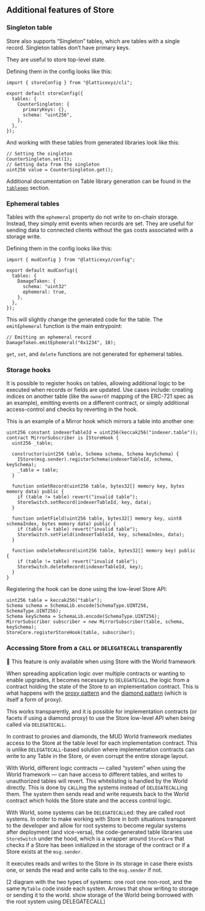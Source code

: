 ## Additional features of Store

### Singleton table

Store also supports “Singleton” tables, which are tables with a single record. Singleton tables don’t have primary keys. 

They are useful to store top-level state.

Defining them in the config looks like this:

```tsx
import { storeConfig } from "@latticexyz/cli";

export default storeConfig({
  tables: {
    CounterSingleton: {
      primaryKeys: {},
      schema: "uint256",
    },
  },
});
```

And working with these tables from generated libraries look like this:

```solidity
// Setting the singleton
CounterSingleton.set(1);
// Getting data from the singleton
uint256 value = CounterSingleton.get();
```

Additional documentation on Table library generation can be found in the [`tablegen`](tablegen) section.

### Ephemeral tables

Tables with the `ephemeral` property do not write to on-chain storage.
Instead, they simply emit events when records are set.
They are useful for sending data to connected clients without the gas costs associated with a storage write.

Defining them in the config looks like this:

```tsx
import { mudConfig } from "@latticexyz/config";

export default mudConfig({
  tables: {
    DamageTaken: {
      schema: "uint32"
      ephemeral: true,
    },
  },
});
```

This will slightly change the generated code for the table. The `emitEphemeral` function is the main entrypoint:

```solidity
// Emitting an ephemeral record
DamageTaken.emitEphemeral("0x1234", 10);
```

`get`, `set`, and `delete` functions are not generated for ephemeral tables.

### Storage hooks

It is possible to register hooks on tables, allowing additional logic to be executed when records or fields are updated. Use cases include: creating indices on another table (like the `ownerOf` mapping of the ERC-721 spec as an example), emitting events on a different contract, or simply additional access-control and checks by reverting in the hook.

This is an example of a Mirror hook which mirrors a table into another one:

```solidity
uint256 constant indexerTableId = uint256(keccak256("indexer.table"));
contract MirrorSubscriber is IStoreHook {
  uint256 _table;

  constructor(uint256 table, Schema schema, Schema keySchema) {
    IStore(msg.sender).registerSchema(indexerTableId, schema, keySchema);
    _table = table;
  }

  function onSetRecord(uint256 table, bytes32[] memory key, bytes memory data) public {
    if (table != table) revert("invalid table");
    StoreSwitch.setRecord(indexerTableId, key, data);
  }

  function onSetField(uint256 table, bytes32[] memory key, uint8 schemaIndex, bytes memory data) public {
    if (table != table) revert("invalid table");
    StoreSwitch.setField(indexerTableId, key, schemaIndex, data);
  }

  function onDeleteRecord(uint256 table, bytes32[] memory key) public {
    if (table != table) revert("invalid table");
    StoreSwitch.deleteRecord(indexerTableId, key);
  }
}
```

Registering the hook can be done using the low-level Store API:

```solidity
uint256 table = keccak256("table");
Schema schema = SchemaLib.encode(SchemaType.UINT256, SchemaType.UINT256);
Schema keySchema = SchemaLib.encode(SchemaType.UINT256);
MirrorSubscriber subscriber = new MirrorSubscriber(table, schema, keySchema);
StoreCore.registerStoreHook(table, subscriber);
```

### Accessing Store from a `CALL` or `DELEGATECALL` transparently

<aside>
📢 This feature is only available when using Store with the World framework
</aside>

When spreading application logic over multiple contracts or wanting to enable upgrades, it becomes necessary to `DELEGATECALL` the logic from a contract holding the state of the Store to an implementation contract. This is what happens with the [proxy pattern](https://docs.openzeppelin.com/contracts/4.x/api/proxy) and the [diamond pattern](https://eips.ethereum.org/EIPS/eip-2535) (which is itself a form of proxy).

This works transparently, and it is possible for implementation contracts (or facets if using a diamond proxy) to use the Store low-level API when being called via `DELEGATECALL`. 

In contrast to proxies and diamonds, the MUD World framework mediates access to the Store at the table level for each implementation contract. This is unlike `DELEGATECALL`-based solution where implementation contracts can write to any Table in the Store, or even corrupt the entire storage layout.

With World, different logic contracts — called “system” when using the World framework — can have access to different tables, and writes to unauthorized tables will revert. This whitelisting is handled by the World directly. This is done by `CALL`ing the systems instead of `DELEGATECALL`ing them. The system then sends read and write requests back to the World contract which holds the Store state and the access control logic.

With World, some systems can be `DELEGATECALL`ed: they are called root systems. In order to make working with Store in both situations transparent to the developer and allow for root systems to become regular systems after deployment (and vice-versa), the code-generated table libraries use `StoreSwitch` under the hood, which is a wrapper around `StoreCore` that checks if a Store has been initialized in the storage of the contract or if a Store exists at the `msg.sender`. 

It executes reads and writes to the Store in its storage in case there exists one, or sends the read and write calls to the `msg.sender` if not.

[2 diagram with the two types of systems: one root one non-root, and the same `MyTable` code inside each system. Arrows that show writing to storage or sending it to the world. show storage of the World being borrowed with the root system using DELEGATECALL]
